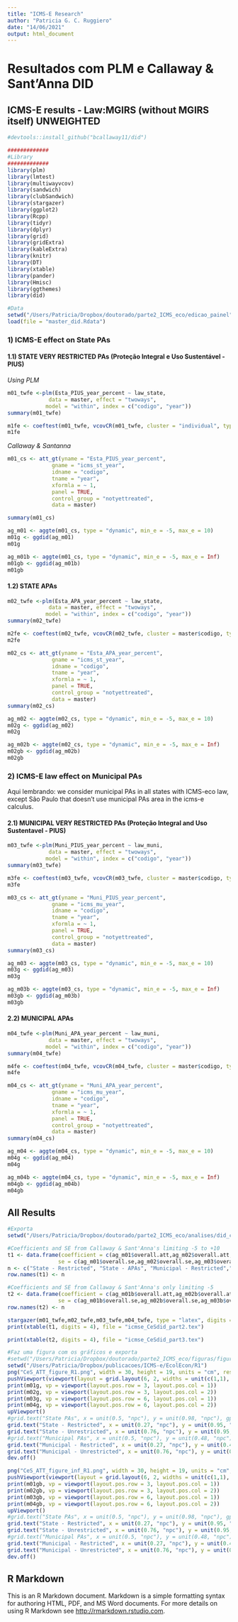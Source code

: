 ```yaml
---
title: "ICMS-E Research"
author: "Patricia G. C. Ruggiero"
date: "14/06/2021"
output: html_document
---
```


# Resultados com PLM e Callaway & Sant'Anna DID

## ICMS-E results - Law:MGIRS (without MGIRS itself) UNWEIGHTED

```r
#devtools::install_github("bcallaway11/did")
```


```r
#############
#Library
#############
library(plm)
library(lmtest)
library(multiwayvcov)
library(sandwich)
library(clubSandwich)
library(stargazer)
library(ggplot2)
library(Rcpp)
library(tidyr)
library(dplyr)
library(grid)
library(gridExtra)
library(kableExtra)
library(knitr)
library(DT)
library(xtable)
library(pander)
library(Hmisc)
library(ggthemes)
library(did)

#Data
setwd("/Users/Patricia/Dropbox/doutorado/parte2_ICMS_eco/edicao_painel")
load(file = "master_did.Rdata")

```


### 1) ICMS-E effect on State PAs
  
  
#### 1.1) STATE VERY RESTRICTED PAs (Proteção Integral e Uso Sustentável - PIUS)
  
*Using PLM*

```r
m01_twfe <-plm(Esta_PIUS_year_percent ~ law_state, 
             data = master, effect = "twoways",
            model = "within", index = c("codigo", "year"))
summary(m01_twfe)
```

```r
m1fe <- coeftest(m01_twfe, vcovCR(m01_twfe, cluster = "individual", type = "CR1S"))
m1fe
```

*Callaway & Santanna*

```r
m01_cs <- att_gt(yname = "Esta_PIUS_year_percent",
              gname = "icms_st_year",
              idname = "codigo",
              tname = "year",
              xformla = ~ 1,
              panel = TRUE,
              control_group = "notyettreated",
              data = master)

summary(m01_cs)
```


```r
ag_m01 <- aggte(m01_cs, type = "dynamic", min_e = -5, max_e = 10)
m01g <- ggdid(ag_m01)
m01g
```


```r
ag_m01b <- aggte(m01_cs, type = "dynamic", min_e = -5, max_e = Inf)
m01gb <- ggdid(ag_m01b)
m01gb
```


#### 1.2) STATE APAs   

```r
m02_twfe <-plm(Esta_APA_year_percent ~ law_state, 
             data = master, effect = "twoways",
            model = "within", index = c("codigo", "year"))
summary(m02_twfe)
```

```r
m2fe <- coeftest(m02_twfe, vcovCR(m02_twfe, cluster = master$codigo, type = "CR1S"))
m2fe
```

```r
m02_cs <- att_gt(yname = "Esta_APA_year_percent",
              gname = "icms_st_year",
              idname = "codigo",
              tname = "year",
              xformla = ~ 1,
              panel = TRUE,
              control_group = "notyettreated",
              data = master)
summary(m02_cs)
```

```r
ag_m02 <- aggte(m02_cs, type = "dynamic", min_e = -5, max_e = 10)
m02g <- ggdid(ag_m02)
m02g
```

```r
ag_m02b <- aggte(m02_cs, type = "dynamic", min_e = -5, max_e = Inf)
m02gb <- ggdid(ag_m02b)
m02gb
```


### 2) ICMS-E law effect on Municipal PAs
  
   Aqui lembrando: we consider municipal PAs in all states with ICMS-eco law, except São Paulo that doesn't use municipal PAs area in the icms-e calculus.
  
#### 2.1) MUNICIPAL VERY RESTRICTED PAs (Proteção Integral and Uso Sustentavel - PIUS) 
  
```r
m03_twfe <-plm(Muni_PIUS_year_percent ~ law_muni, 
             data = master, effect = "twoways",
            model = "within", index = c("codigo", "year"))
summary(m03_twfe)
```

```r
m3fe <- coeftest(m03_twfe, vcovCR(m03_twfe, cluster = master$codigo, type = "CR1S"))
m3fe
```

```r
m03_cs <- att_gt(yname = "Muni_PIUS_year_percent",
              gname = "icms_mu_year",
              idname = "codigo",
              tname = "year",
              xformla = ~ 1,
              panel = TRUE,
              control_group = "notyettreated",
              data = master)
summary(m03_cs)
```

```r
ag_m03 <- aggte(m03_cs, type = "dynamic", min_e = -5, max_e = 10)
m03g <- ggdid(ag_m03)
m03g
```

```r
ag_m03b <- aggte(m03_cs, type = "dynamic", min_e = -5, max_e = Inf)
m03gb <- ggdid(ag_m03b)
m03gb
```

 
#### 2.2) MUNICIPAL APAs 

```r
m04_twfe <-plm(Muni_APA_year_percent ~ law_muni, 
             data = master, effect = "twoways",
            model = "within", index = c("codigo", "year"))
summary(m04_twfe)
```

```r
m4fe <- coeftest(m04_twfe, vcovCR(m04_twfe, cluster = master$codigo, type = "CR1S"))
m4fe
```

```r
m04_cs <- att_gt(yname = "Muni_APA_year_percent",
              gname = "icms_mu_year",
              idname = "codigo",
              tname = "year",
              xformla = ~ 1,
              panel = TRUE,
              control_group = "notyettreated",
              data = master)
summary(m04_cs)
```

```r
ag_m04 <- aggte(m04_cs, type = "dynamic", min_e = -5, max_e = 10)
m04g <- ggdid(ag_m04)
m04g
```

```r
ag_m04b <- aggte(m04_cs, type = "dynamic", min_e = -5, max_e = Inf)
m04gb <- ggdid(ag_m04b)
m04gb
```


## All Results

```r
#Exporta
setwd("/Users/Patricia/Dropbox/doutorado/parte2_ICMS_eco/analises/did_call_sant")

#Coefficients and SE from Callaway & Sant'Anna's limiting -5 to +10
t1 <- data.frame(coefficient = c(ag_m01$overall.att,ag_m02$overall.att,ag_m03$overall.att,ag_m04$overall.att),
                se = c(ag_m01$overall.se,ag_m02$overall.se,ag_m03$overall.se,ag_m04$overall.se))
n <- c("State - Restricted", "State - APAs", "Municipal - Restricted","Municipal - APAs")
row.names(t1) <- n

#Coefficients and SE from Callaway & Sant'Anna's only limiting -5
t2 <- data.frame(coefficient = c(ag_m01b$overall.att,ag_m02b$overall.att,ag_m03b$overall.att,ag_m04b$overall.att),
                se = c(ag_m01b$overall.se,ag_m02b$overall.se,ag_m03b$overall.se,ag_m04b$overall.se))
row.names(t2) <- n

stargazer(m01_twfe,m02_twfe,m03_twfe,m04_twfe, type = "latex", digits = 4, title = "Average Treatment Effect (ATT) for the effect of ICMS-E on new state and municipal PAs, restricted and unrestricted..", align = TRUE, no.space = TRUE, out = "icmse_CeSdid_part1.tex")
print(xtable(t1, digits = 4), file = "icmse_CeSdid_part2.tex")

print(xtable(t2, digits = 4), file = "icmse_CeSdid_part3.tex")

```

```r
#Faz uma figura com os gráficos e exporta
#setwd("/Users/Patricia/Dropbox/doutorado/parte2_ICMS_eco/figuras/figure_ATT_call_sant")
setwd("/Users/Patricia/Dropbox/publicacoes/ICMS-e/EcolEcon/R1")
png("CeS_ATT_figure_R1.png", width = 30, height = 19, units = "cm", res = 300)
pushViewport(viewport(layout = grid.layout(6, 2, widths = unit(c(1,1), c("null", "null")), heights=unit(c(2,1,1,2,1,1),c("lines","lines","null","lines","lines","null")))))
print(m01g, vp = viewport(layout.pos.row = 3, layout.pos.col = 1))
print(m02g, vp = viewport(layout.pos.row = 3, layout.pos.col = 2))
print(m03g, vp = viewport(layout.pos.row = 6, layout.pos.col = 1))
print(m04g, vp = viewport(layout.pos.row = 6, layout.pos.col = 2))
upViewport() 
#grid.text("State PAs", x = unit(0.5, "npc"), y = unit(0.98, "npc"), gp=gpar(fontsize=18,fontface=2))
grid.text("State - Restricted", x = unit(0.27, "npc"), y = unit(0.95, "npc"), gp=gpar(fontsize=16))
grid.text("State - Unrestricted", x = unit(0.76, "npc"), y = unit(0.95, "npc"), gp=gpar(fontsize=16))
#grid.text("Municipal PAs", x = unit(0.5, "npc"), y = unit(0.48, "npc"), gp=gpar(fontsize=18,fontface=2))
grid.text("Municipal - Restricted", x = unit(0.27, "npc"), y = unit(0.45, "npc"), gp=gpar(fontsize=16))
grid.text("Municipal - Unrestricted", x = unit(0.76, "npc"), y = unit(0.45, "npc"), gp=gpar(fontsize=16))
dev.off()

png("CeS_ATT_figure_inf_R1.png", width = 30, height = 19, units = "cm", res = 300)
pushViewport(viewport(layout = grid.layout(6, 2, widths = unit(c(1,1), c("null", "null")), heights=unit(c(2,1,1,2,1,1),c("lines","lines","null","lines","lines","null")))))
print(m01gb, vp = viewport(layout.pos.row = 3, layout.pos.col = 1))
print(m02gb, vp = viewport(layout.pos.row = 3, layout.pos.col = 2))
print(m03gb, vp = viewport(layout.pos.row = 6, layout.pos.col = 1))
print(m04gb, vp = viewport(layout.pos.row = 6, layout.pos.col = 2))
upViewport() 
#grid.text("State PAs", x = unit(0.5, "npc"), y = unit(0.98, "npc"), gp=gpar(fontsize=18,fontface=2))
grid.text("State - Restricted", x = unit(0.27, "npc"), y = unit(0.95, "npc"), gp=gpar(fontsize=16))
grid.text("State - Unrestricted", x = unit(0.76, "npc"), y = unit(0.95, "npc"), gp=gpar(fontsize=16))
#grid.text("Municipal PAs", x = unit(0.5, "npc"), y = unit(0.48, "npc"), gp=gpar(fontsize=18,fontface=2))
grid.text("Municipal - Restricted", x = unit(0.27, "npc"), y = unit(0.45, "npc"), gp=gpar(fontsize=16))
grid.text("Municipal - Unrestricted", x = unit(0.76, "npc"), y = unit(0.45, "npc"), gp=gpar(fontsize=16))
dev.off()
```

  
## R Markdown

This is an R Markdown document. Markdown is a simple formatting syntax for authoring HTML, PDF, and MS Word documents. For more details on using R Markdown see <http://rmarkdown.rstudio.com>.
